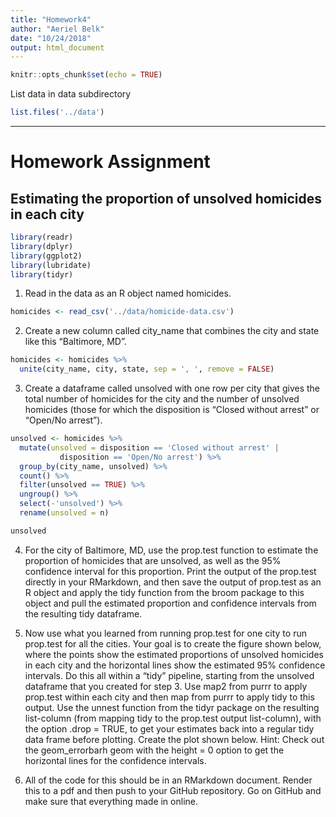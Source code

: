 ```yaml
---
title: "Homework4"
author: "Aeriel Belk"
date: "10/24/2018"
output: html_document
---
```


```r
knitr::opts_chunk$set(echo = TRUE)
```

List data in data subdirectory
  
```r
list.files('../data')
```
  
*******************************************************************************
  
# Homework Assignment
## Estimating the proportion of unsolved homicides in each city
  
```r
library(readr)
library(dplyr)
library(ggplot2)
library(lubridate)
library(tidyr)

```
  
1. Read in the data as an R object named homicides.

```r

homicides <- read_csv('../data/homicide-data.csv')

```

2. Create a new column called city_name that combines the city and state like this “Baltimore, MD”.
  
```r

homicides <- homicides %>% 
  unite(city_name, city, state, sep = ', ', remove = FALSE)

```
  
3. Create a dataframe called unsolved with one row per city that gives the total number of homicides for the city and the number of unsolved homicides (those for which the disposition is “Closed without arrest” or “Open/No arrest”).
  
```r
unsolved <- homicides %>% 
  mutate(unsolved = disposition == 'Closed without arrest' |
           disposition == 'Open/No arrest') %>% 
  group_by(city_name, unsolved) %>% 
  count() %>% 
  filter(unsolved == TRUE) %>% 
  ungroup() %>% 
  select(-'unsolved') %>% 
  rename(unsolved = n)

unsolved
```


4. For the city of Baltimore, MD, use the prop.test function to estimate the proportion of homicides that are unsolved, as well as the 95% confidence interval for this proportion. Print the output of the prop.test directly in your RMarkdown, and then save the output of prop.test as an R object and apply the tidy function from the broom package to this object and pull the estimated proportion and confidence intervals from the resulting tidy dataframe.
  
  
  
5. Now use what you learned from running prop.test for one city to run prop.test for all the cities. Your goal is to create the figure shown below, where the points show the estimated proportions of unsolved homicides in each city and the horizontal lines show the estimated 95% confidence intervals. Do this all within a “tidy” pipeline, starting from the unsolved dataframe that you created for step 3. Use map2 from purrr to apply prop.test within each city and then map from purrr to apply tidy to this output. Use the unnest function from the tidyr package on the resulting list-column (from mapping tidy to the prop.test output list-column), with the option .drop = TRUE, to get your estimates back into a regular tidy data frame before plotting.
Create the plot shown below. Hint: Check out the geom_errorbarh geom with the height = 0 option to get the horizontal lines for the confidence intervals.
  
  
6. All of the code for this should be in an RMarkdown document. Render this to a pdf and then push to your GitHub repository. Go on GitHub and make sure that everything made in online.
  
  
  
  
  
  
  
  
  
  
  
  
  

